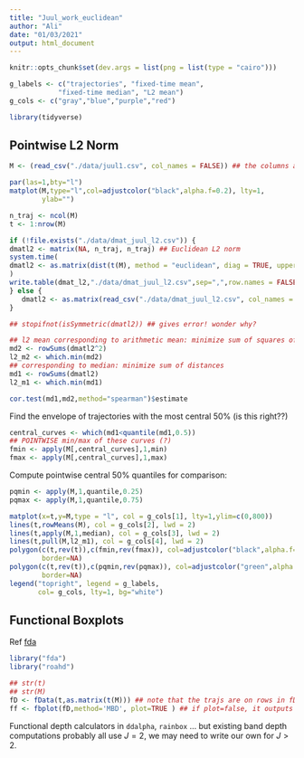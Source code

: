 ```yaml
---
title: "Juul_work_euclidean"
author: "Ali"
date: "01/03/2021"
output: html_document
---
```


```r
knitr::opts_chunk$set(dev.args = list(png = list(type = "cairo")))
```

```r
g_labels <- c("trajectories", "fixed-time mean",
            "fixed-time median", "L2 mean")
g_cols <- c("gray","blue","purple","red")
```

```r
library(tidyverse) 
```

## Pointwise L2 Norm

```r
M <- (read_csv("./data/juul1.csv", col_names = FALSE)) ## the columns are the trajs

par(las=1,bty="l")
matplot(M,type="l",col=adjustcolor("black",alpha.f=0.2), lty=1,
        ylab="")
```

```r
n_traj <- ncol(M)
t <- 1:nrow(M)

if (!file.exists("./data/dmat_juul_l2.csv")) {
dmatl2 <- matrix(NA, n_traj, n_traj) ## Euclidean L2 norm
system.time(
dmatl2 <- as.matrix(dist(t(M), method = "euclidean", diag = TRUE, upper = TRUE, p = 2))
)
write.table(dmat_l2,"./data/dmat_juul_l2.csv",sep=",",row.names = FALSE, col.names = FALSE)
} else {
   dmatl2 <- as.matrix(read_csv("./data/dmat_juul_l2.csv", col_names = FALSE)) 
}

## stopifnot(isSymmetric(dmatl2)) ## gives error! wonder why?


```

```r
## l2 mean corresponding to arithmetic mean: minimize sum of squares of distances
md2 <- rowSums(dmatl2^2)  
l2_m2 <- which.min(md2)
## corresponding to median: minimize sum of distances 
md1 <- rowSums(dmatl2)
l2_m1 <- which.min(md1)
```
```r
cor.test(md1,md2,method="spearman")$estimate
```

Find the envelope of trajectories with the most central 50% (is this right??)

```r
central_curves <- which(md1<quantile(md1,0.5))
## POINTWISE min/max of these curves (?)
fmin <- apply(M[,central_curves],1,min)
fmax <- apply(M[,central_curves],1,max)
```

Compute pointwise central 50% quantiles for comparison:
```r
pqmin <- apply(M,1,quantile,0.25)
pqmax <- apply(M,1,quantile,0.75)
```

```r
matplot(x=t,y=M,type = "l", col = g_cols[1], lty=1,ylim=c(0,800))
lines(t,rowMeans(M), col = g_cols[2], lwd = 2)
lines(t,apply(M,1,median), col = g_cols[3], lwd = 2)
lines(t,pull(M,l2_m1), col = g_cols[4], lwd = 2)
polygon(c(t,rev(t)),c(fmin,rev(fmax)), col=adjustcolor("black",alpha.f=0.2),
        border=NA)
polygon(c(t,rev(t)),c(pqmin,rev(pqmax)), col=adjustcolor("green",alpha.f=0.2),
        border=NA)
legend("topright", legend = g_labels,
       col= g_cols, lty=1, bg="white")       
```

## Functional Boxplots

Ref [fda](https://www.rdocumentation.org/packages/fda/versions/5.1.9/topics/fbplot)

```r
library("fda")
library("roahd")

## str(t)
## str(M)
fD <- fData(t,as.matrix(t(M))) ## note that the trajs are on rows in fD object
ff <- fbplot(fD,method='MBD', plot=TRUE ) ## if plot=false, it outputs the calculations and scores
```

Functional depth calculators in `ddalpha`, `rainbox` ... but existing band depth computations probably all use $J=2$, we may need to write our own for $J>2$.
